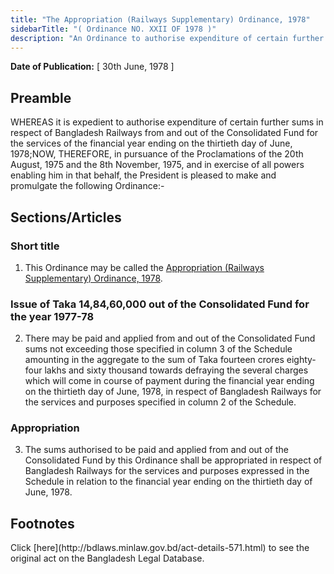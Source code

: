 ```yaml
---
title: "The Appropriation (Railways Supplementary) Ordinance, 1978"
sidebarTitle: "( Ordinance NO. XXII OF 1978 )"
description: "An Ordinance to authorise expenditure of certain further sums in respect of Bangladesh Railways from and out of the consolidated Fund for the services of the financial year ending on the thirtieth day of June, 1978."
---
```


**Date of Publication:** [ 30th June, 1978 ]

## Preamble

WHEREAS it is expedient to authorise expenditure of certain further sums in respect of Bangladesh Railways from and out of the Consolidated Fund for the services of the financial year ending on the thirtieth day of June, 1978;NOW, THEREFORE, in pursuance of the Proclamations of the 20th August, 1975 and the 8th November, 1975, and in exercise of all powers enabling him in that behalf, the President is pleased to make and promulgate the following Ordinance:-

## Sections/Articles

### Short title

1. This Ordinance may be called the [Appropriation (Railways Supplementary) Ordinance, 1978](/laws/volume-21/act-571 "Appropriation (Railways Supplementary) Ordinance, 1978").

### Issue of Taka 14,84,60,000 out of the Consolidated Fund for the year 1977-78

2. There may be paid and applied from and out of the Consolidated Fund sums not exceeding those specified in column 3 of the Schedule amounting in the aggregate to the sum of Taka fourteen crores eighty-four lakhs and sixty thousand towards defraying the several charges which will come in course of payment during the financial year ending on the thirtieth day of June, 1978, in respect of Bangladesh Railways for the services and purposes specified in column 2 of the Schedule.

### Appropriation

3. The sums authorised to be paid and applied from and out of the Consolidated Fund by this Ordinance shall be appropriated in respect of Bangladesh Railways for the services and purposes expressed in the Schedule in relation to the financial year ending on the thirtieth day of June, 1978.

## Footnotes

<Note>
  Click [here](http://bdlaws.minlaw.gov.bd/act-details-571.html) to see the original act on the Bangladesh Legal Database.
</Note>
